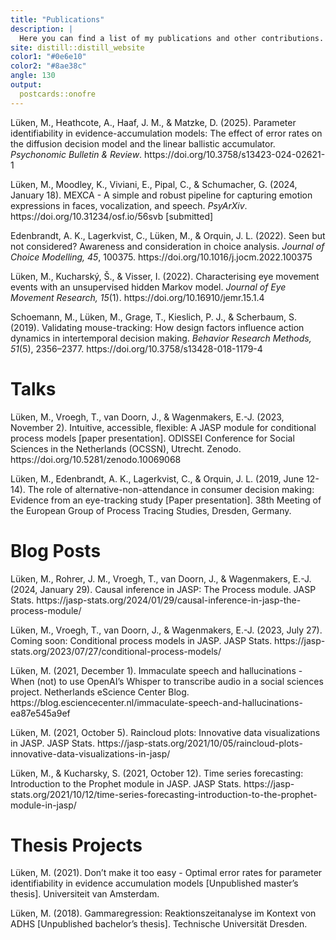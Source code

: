 ---
title: "Publications"
description: |
  Here you can find a list of my publications and other contributions.
site: distill::distill_website
color1: "#0e6e10"
color2: "#8ae38c"
angle: 130
output:
  postcards::onofre
---

Lüken, M., Heathcote, A., Haaf, J. M., & Matzke, D. (2025). Parameter identifiability in evidence-accumulation models: The effect of error rates on the diffusion decision model and the linear ballistic accumulator. *Psychonomic Bulletin & Review*.  https://doi.org/10.3758/s13423-024-02621-1

Lüken, M., Moodley, K., Viviani, E., Pipal, C., & Schumacher, G. (2024, January 18). MEXCA - A simple and robust pipeline for capturing emotion expressions in faces, vocalization, and speech. *PsyArXiv*. https://doi.org/10.31234/osf.io/56svb [submitted]

Edenbrandt, A. K., Lagerkvist, C., Lüken, M., & Orquin, J. L. (2022). Seen but not considered? Awareness and consideration in choice analysis. *Journal of Choice Modelling, 45*, 100375. https://doi.org/10.1016/j.jocm.2022.100375

Lüken, M., Kucharský, Š., & Visser, I. (2022). Characterising eye movement events with an unsupervised hidden Markov model. *Journal of Eye Movement Research, 15*(1). https://doi.org/10.16910/jemr.15.1.4

Schoemann, M., Lüken, M., Grage, T., Kieslich, P. J., & Scherbaum, S. (2019). Validating mouse-tracking: How design factors influence action dynamics in intertemporal decision making. *Behavior Research Methods, 51*(5), 2356–2377. https://doi.org/10.3758/s13428-018-1179-4

# Talks

Lüken, M., Vroegh, T., van Doorn, J., & Wagenmakers, E.-J. (2023, November 2). Intuitive, accessible, flexible: A JASP module for conditional process models [paper presentation]. ODISSEI Conference for Social Sciences in the Netherlands (OCSSN), Utrecht. Zenodo. https://doi.org/10.5281/zenodo.10069068

Lüken, M., Edenbrandt, A. K., Lagerkvist, C., & Orquin, J. L. (2019, June 12-14). The role of alternative-non-attendance in consumer decision making: Evidence from an eye-tracking study [Paper presentation]. 38th Meeting of the European Group of Process Tracing Studies, Dresden, Germany.

# Blog Posts

Lüken, M., Rohrer, J. M., Vroegh, T., van Doorn, J., & Wagenmakers, E.-J. (2024, January 29). Causal inference in JASP: The Process module. JASP Stats. https://jasp-stats.org/2024/01/29/causal-inference-in-jasp-the-process-module/

Lüken, M., Vroegh, T., van Doorn, J., & Wagenmakers, E.-J. (2023, July 27). Coming soon: Conditional process models in JASP. JASP Stats. https://jasp-stats.org/2023/07/27/conditional-process-models/

Lüken, M. (2021, December 1). Immaculate speech and hallucinations - When (not) to use OpenAI’s Whisper to transcribe audio in a social sciences project. Netherlands eScience Center Blog. https://blog.esciencecenter.nl/immaculate-speech-and-hallucinations-ea87e545a9ef

Lüken, M. (2021, October 5). Raincloud plots: Innovative data visualizations in JASP. JASP Stats. https://jasp-stats.org/2021/10/05/raincloud-plots-innovative-data-visualizations-in-jasp/

Lüken, M., & Kucharsky, S. (2021, October 12). Time series forecasting: Introduction to the Prophet module in JASP. JASP Stats. https://jasp-stats.org/2021/10/12/time-series-forecasting-introduction-to-the-prophet-module-in-jasp/

# Thesis Projects

Lüken, M. (2021). Don't make it too easy - Optimal error rates for parameter identifiability in evidence accumulation models [Unpublished master's thesis]. Universiteit van Amsterdam.

Lüken, M. (2018). Gammaregression: Reaktionszeitanalyse im Kontext von ADHS [Unpublished bachelor's thesis]. Technische Universität Dresden.
